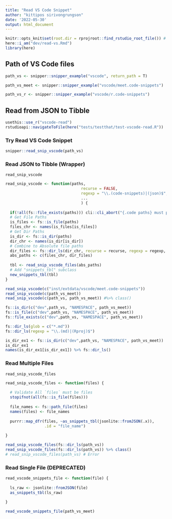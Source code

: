 ```yaml
---
title: "Read VS Code Snippet"
author: "kittipos sirivongrungson"
date: '2022-05-30'
output: html_document
---
```


```r
knitr::opts_knit$set(root.dir = rprojroot::find_rstudio_root_file()) # Set WD to Root
here::i_am("dev/read-vs.Rmd")
library(here)

```

## Path of VS Code files

```r
path_vs <- snipper::snipper_example("vscode", return_path = T)
```

```r
path_vs_meet <- snipper::snipper_example("vscode/meet.code-snippets")
```

```r
path_vs_r <- snipper::snipper_example("vscode/r.code-snippets")
```


## Read from JSON to Tibble

```r
usethis::use_r("vscode-read")
rstudioapi::navigateToFile(here("tests/testthat/test-vscode-read.R"))
```

### Try Read VS Code Snippet

```r
snipper::read_snip_vscode(path_vs)
```


### Read JSON to Tibble (Wrapper)

`read_snip_vscode`


```r
read_snip_vscode <- function(paths, 
                                 recurse = FALSE,
                                 regexp = "\\.(code-snippets)|(json)$",
                                 ...
                                 ) {
  
  if(!all(fs::file_exists(paths))) cli::cli_abort("{.code paths} must point to files or directory.")
  # Get File Paths
  is_files <- fs::is_file(paths)
  files_chr <- names(is_files[is_files])
  # Get Dir Paths
  is_dir <- fs::is_dir(paths)
  dir_chr <- names(is_dir[is_dir])
  # Combine to Absolute file paths
  dir_files <- fs::dir_ls(dir_chr, recurse = recurse, regexp = regexp, ...)
  abs_paths <- c(files_chr, dir_files)
  
  tbl <- read_snip_vscode_files(abs_paths)
  # Add "snippets_tbl" subclass
  new_snippets_tbl(tbl)
}

read_snip_vscode(c("inst/extdata/vscode/meet.code-snippets"))
read_snip_vscode(c(path_vs_meet))
read_snip_vscode(c(path_vs, path_vs_meet)) #%>% class()
```



```r
fs::is_dir(c("dev",path_vs, "NAMESPACE", path_vs_meet))
fs::is_file(c("dev",path_vs, "NAMESPACE", path_vs_meet))
fs::file_exists(c("dev",path_vs, "NAMESPACE", path_vs_meet))
```

```r
fs::dir_ls(glob = c("*.md"))
fs::dir_ls(regexp = "\\.(md)|(Rproj)$")
```


```r
is_dir_ex1 <- fs::is_dir(c("dev",path_vs, "NAMESPACE", path_vs_meet))
is_dir_ex1
names(is_dir_ex1[is_dir_ex1]) %>% fs::dir_ls()
```


### Read Multiple Files

`read_snip_vscode_files`

```r
read_snip_vscode_files <- function(files) {
  
  # Validate All `files` must be files
  stopifnot(all(fs::is_file(files)))
  
  file_names <- fs::path_file(files)
  names(files) <- file_names
  
  purrr::map_dfr(files, ~as_snippets_tbl(jsonlite::fromJSON(.x)), 
                 .id = "file_name")
  
}

read_snip_vscode_files(fs::dir_ls(path_vs))
read_snip_vscode_files(fs::dir_ls(path_vs)) %>% class()
# read_snip_vscode_files(path_vs) # Error
```

### Read Single File (DEPRECATED)

```r
read_vscode_snippets_file <- function(file) {
  
  ls_raw <- jsonlite::fromJSON(file)
  as_snippets_tbl(ls_raw)
  
}

read_vscode_snippets_file(path_vs_meet)
```

